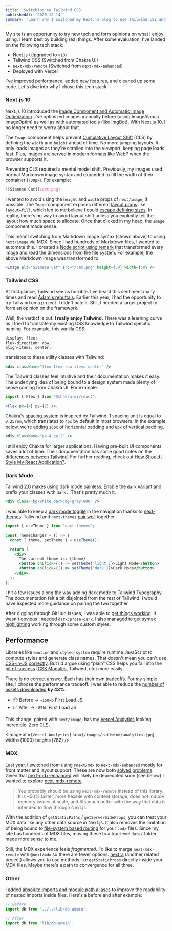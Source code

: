 ```yaml
---
title: 'Switching to Tailwind CSS'
publishedAt: '2020-12-14'
summary: 'Learn why I switched my Next.js blog to use Tailwind CSS and how it impacted performance.'
---
```


My site is an opportunity to try new tech and form opinions on what I enjoy using. I learn best by building real things. After some evaluation, I've landed on the following tech stack:

- Next.js (Upgraded to `v10`)
- Tailwind CSS (Switched from Chakra UI)
- `next-mdx-remote` (Switched from `next-mdx-enhanced`)
- Deployed with Vercel

I've improved performance, added new features, and cleaned up some code. Let's dive into why I chose this tech stack.

### Next.js 10

Next.js 10 introduced the [Image Component and Automatic Image Optimization](https://nextjs.org/docs/basic-features/image-optimization). I've optimized images manually before (using ImageAlpha / ImageOptim) as well as with automated tools (like ImgBot). With Next.js 10, I no longer need to worry about that.

The `Image` component helps prevent [Cumulative Layout Shift](https://web.dev/cls/) (CLS) by defining the `width` and `height` ahead of time. No more jumping layouts. It only loads images as they're scrolled into the viewport, keeping page loads fast. Plus, images are served in modern formats like [WebP](https://developer.mozilla.org/en-US/docs/Web/Media/Formats/Image_types) when the browser supports it.

Preventing CLS required a mental model shift. Previously, my images used normal Markdown image syntax and expanded to fill the width of their container (`700px`). For example:

```jsx
![Siamese Cat](/cat.png)
```

I wanted to avoid using the `height` and `width` props of `next/image`, if possible. The `Image` component exposes different [layout props](https://nextjs.org/docs/api-reference/next/image#layout) like `layout=fill`, which led to me believe I could [escape defining sizes](https://github.com/vercel/next.js/blob/canary/examples/image-component/pages/layout-fill.js). In reality, there's no way to avoid layout shift unless you explicitly tell the layout how much space to allocate. Once that clicked in my head, the `Image` component made sense.

This meant switching from Markdown image syntax (shown above) to using `next/image` via MDX. Since I had hundreds of Markdown files, I wanted to automate this. I created a [Node script using remark](https://github.com/felippewick/felippewick.io/blob/fb9c02b76128d91717a226e5c118b5c56e11696e/scripts/markdown-to-next-image.js) that transformed every image and read the dimensions from the file system. For example, the above Markdown image was transformed to:

```jsx
<Image alt="Siamese Cat" src="/cat.png" height={50} width={50} />
```

### Tailwind CSS

At first glance, Tailwind seems horrible. I've heard this sentiment many times and read [Adam's rebuttals](https://adamwathan.me/css-utility-classes-and-separation-of-concerns/). Earlier this year, I had the opportunity to try Tailwind on a project. I didn't hate it. Still, I needed a larger project to form an opinion on the framework.

Well, the verdict is out. **I really enjoy Tailwind.** There was a learning curve as I tried to translate my existing CSS knowledge to Tailwind specific naming. For example, this vanilla CSS:

```css
display: flex;
flex-direction: row;
align-items: center;
```

translates to these utility classes with Tailwind:

```jsx
<div className="flex flex-row items-center" />
```

The Tailwind classes feel intuitive and their documentation makes it easy. The underlying idea of being bound to a design system made plenty of sense coming from Chakra UI. For example:

```jsx
import { Flex } from '@chakra-ui/react';

<Flex px={4} py={2} />;
```

Chakra's [spacing system](https://chakra-ui.com/docs/theming/theme#spacing) is inspired by Tailwind. 1 spacing unit is equal to `0.25rem`, which translates to `4px` by default in most browsers. In the example below, we're adding `16px` of horizontal padding and `8px` of vertical padding.

```jsx
<div className="px-4 py-2" />
```

I still enjoy Chakra for larger applications. Having pre-built UI components saves a lot of time. Their documentation has some good notes on the [differences between Tailwind](https://chakra-ui.com/docs/comparison#how-is-chakra-different-from-tailwind-css). For further reading, check out [How Should I Style My React Application?](/blog/css-with-react).

### Dark Mode

Tailwind 2.0 makes using dark mode painless. Enable the `dark` [variant](https://tailwindcss.com/docs/dark-mode) and prefix your classes with `dark:`. That's pretty much it.

```jsx
<div class="bg-white dark:bg-gray-800" />
```

I was able to keep a [dark mode toggle](https://github.com/felippewick/felippewick.io/blob/91233631f0e1a193295ffc54d2291f3109060007/components/Container.tsx) in the navigation thanks to [next-themes](https://github.com/pacocoursey/next-themes). Tailwind and `next-themes` [pair well](https://github.com/pacocoursey/next-themes#with-tailwind) together.

```jsx
import { useTheme } from 'next-themes';

const ThemeChanger = () => {
  const { theme, setTheme } = useTheme();

  return (
    <div>
      The current theme is: {theme}
      <button onClick={() => setTheme('light')}>Light Mode</button>
      <button onClick={() => setTheme('dark')}>Dark Mode</button>
    </div>
  );
};
```

I hit a few issues along the way adding dark mode to Tailwind Typography. The documentation felt a bit disjointed from the rest of Tailwind. I would have expected more guidance on pairing the two together.

After digging through GitHub Issues, I was able to [get things working](https://github.com/felippewick/felippewick.io/blob/91233631f0e1a193295ffc54d2291f3109060007/tailwind.config.js). It wasn't obvious I needed `dark:prose-dark`. I also managed to get [syntax highlighting](https://github.com/felippewick/felippewick.io/blob/91233631f0e1a193295ffc54d2291f3109060007/styles/global.css) working through some custom styles.

## Performance

Libraries like `emotion` and `styled-system` require runtime JavaScript to compute styles and generate class names. That doesn't mean you can't use [CSS-in-JS](https://github.com/callstack/linaria) [correctly](https://github.com/ben-rogerson/twin.macro). But I'd argue using "plain" CSS helps you fall into the [pit of success](https://blog.codinghorror.com/falling-into-the-pit-of-success/) ([CSS Modules](https://nextjs.org/docs/basic-features/built-in-css-support), Tailwind, etc) more easily.

There is no correct answer. Each has their own tradeoffs. For my simple site, I choose the performance tradeoff. I was able to reduce the [number of assets downloaded](https://nextjs.org/docs/api-reference/cli#build) **by 43%**.

- 📦 Before → `~150kb` First Load JS
- 📈 After → `~85kb` First Load JS

This change, paired with `next/image`, has my [Vercel Analytics](https://vercel.com/docs/analytics) looking incredible. Zero CLS.

<Image
  alt={`Vercel Analytics`}
  src={`/images/tailwind/analytics.jpg`}
  width={1000}
  height={782}
/>

### MDX

[Last year](/blog/mdx), I switched from using `@next/mdx` to `next-mdx-enhanced` mostly for front matter and layout support. These are now both [solved problems](https://nextjs.org/blog/markdown). Given that [next-mdx-enhanced](https://github.com/hashicorp/next-mdx-enhanced) will likely be deprecated soon (see below) I wanted to explore [next-mdx-remote](https://github.com/hashicorp/next-mdx-remote).

> You probably should be using `next-mdx-remote` instead of this library. It is ~50% faster, more flexible with content storage, does not induce memory issues at scale, and fits much better with the way that data is intended to flow through Next.js.

With the addition of `getStaticPaths` / `getServerSideProps`, you can treat your MDX data like any other data source in Next.js. It also removes the limitation of being bound to [file-system based routing](https://nextjs.org/docs/basic-features/pages) for your `.mdx` files. Since my site has hundreds of MDX files, moving these to a top-level `data/` folder made more sense to me.

Still, the MDX experience feels _fragmented_. I'd like to merge `next-mdx-remote` with `@next/mdx` so there are fewer options. [nextra](https://github.com/shuding/nextra) (another related project) allows you to use methods like `getStaticProps` directly inside your MDX files. Maybe there's a path to convergence for all three.

### Other

I added [absolute Imports and module path aliases](https://nextjs.org/docs/advanced-features/module-path-aliases) to improve the readability of nested imports inside files. Here's a before and after example:

```jsx
// Before
import db from '../../lib/db-admin';

// After
import db from 'lib/db-admin';
```
